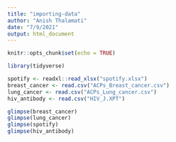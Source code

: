 ---
title: "importing-data"
author: "Anish Thalamati"
date: "7/9/2021"
output: html_document
---

```{r setup, include=FALSE}
knitr::opts_chunk$set(echo = TRUE)
```
```{r}
library(tidyverse)
```

```{r}
spotify <- readxl::read_xlsx("spotify.xlsx")
breast_cancer <- read.csv("ACPs_Breast_cancer.csv")
lung_cancer <- read.csv("ACPs_Lung_cancer.csv")
hiv_antibody <- read.csv("HIV_J.XPT")
```

```{r}
glimpse(breast_cancer)
glimpse(lung_cancer)
glimpse(spotify)
glimpse(hiv_antibody)
```


